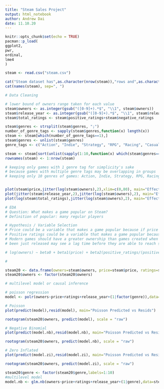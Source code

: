 ```yaml
---
title: "Steam Sales Project"
output: html_notebook
author: Andrew Dai
date: 11.10.20
---
```


```r
knitr::opts_chunk$set(echo = TRUE)
pacman::p_load(
ggplot2,
pwr,
ordinal,
lme4
)
```

```r

steam <- read.csv("steam.csv")

cat("Steam dataset has",as.character(nrow(steam)),"rows and",as.character(ncol(steam)),"columns:","\n")
cat(names(steam), sep=", ")

# Data Cleaning

# lower bound of owners range taken for each value
steam$owners <- as.integer(gsub("([0-9]+).*$", "\\1", steam$owners))
steam$release_year <- as.integer(gsub("([0-9]+).*$", "\\1", steam$release_date))
steam$total_ratings <- steam$positive_ratings+steam$negative_ratings

steam$genres <- strsplit(steam$genres, ";")
number_of_genre_tags <- sapply(steam$genres,function(x) length(x))
steam <- steam[which(number_of_genre_tags==1),]
steam$genres <- unlist(steam$genres)
genre_tags <- c("Action", "Indie", "Strategy", "RPG", "Racing", "Casual", "Adventure", "Sports", "Simulation", "Free to Play")

steam <- steam[sort(unlist(sapply(1:10,function(x) which(steam$genres==genre_tags[x])))),]
rownames(steam) <- 1:nrow(steam)

# keeping only games with 1 genre tag for simplicity's sake
# because games with multiple genre tags may be overlapping in groups
# keeping only 10 genres of games: Action, Indie, Strategy, RPG, Racing, Casual, Adventure, Sports, Simulation and Free to Play


plot(steam$price,jitter(log(steam$owners),2),xlim=c(0,80), main="Effect of price on log(owners)")
plot(jitter(steam$release_year,2),jitter(log(steam$owners),2), main="Effect of release year on log(owners)")
plot(log(steam$total_ratings),jitter(log(steam$owners),2), main="Effect of total ratings on log(owners)", ylab="log(owners)", xlab="")


```

```r
# EDA
# Question: What makes a game popular on Steam?
# Definition of popular: many regular players

# Hypothesis / Variable Selection
# Price could be a variable that makes a game popular because if price is lower or free, it allows more people to afford the game.
# Positive ratings could be a variable that makes a game popular because it advertises the game to new players.
# Modern games should have a greater ownership than games created when Steam was first launched. However, games that have
# been just released may see a lag time before they are able to reach stable levels of ownership.

# log(owners) ~ beta0 + beta1(price) + beta2(positive_ratings/(positive_ratings+negative_ratings)) + beta3(release_year)

#

steam20 <- data.frame(owners=steam$owners, price=steam$price, ratings=steam$positive_ratings/(steam$positive_ratings+steam$negative_ratings), release_year=steam$release_year, genre=steam$genres)
steam20$owners <- factor(steam20$owners)
```

```r

# multilevel model or causal inference

# poisson regression
model <- polr(owners~price+ratings+release_year+(1|factor(genre)),data=steam20)

```

```r
# Poisson
plot(predict(model),resid(model), main="Poisson Predicted vs Resids")

rootogram(steam20$owners, predict(model), scale = "raw")

# Negative Binomial 
plot(predict(model.nb),resid(model.nb), main="Poisson Predicted vs Resids")

rootogram(steam20$owners, predict(model.nb), scale = "raw")

# Zero Inflated
plot(predict(model.zi),resid(model.zi), main="Poisson Predicted vs Resids")

rootogram(steam20$owners, predict(model.zi), scale = "raw")

```

```r

steam20$genre <- factor(steam20$genre,labels=1:10)
#multilevel model
model.nb <- glm.nb(owners~price+ratings+release_year+(1|genre),data=steam20)

```


